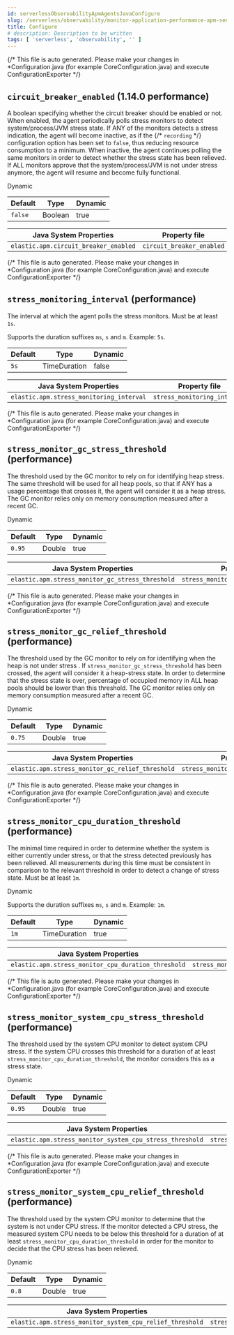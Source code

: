 ```yaml
---
id: serverlessObservabilityApmAgentsJavaConfigure
slug: /serverless/observability/monitor-application-performance-apm-send-traces-to-elastic-java-configure
title: Configure
# description: Description to be written
tags: [ 'serverless', 'observability', '' ]
---
```



<div id="config-circuit-breaker"></div>

{/* This file is auto generated. Please make your changes in *Configuration.java (for example CoreConfiguration.java) and execute ConfigurationExporter */}

<div id="config-circuit-breaker-enabled"></div>

## `circuit_breaker_enabled` (<DocBadgeAdded tipContent="Added in 1.14.0">1.14.0</DocBadgeAdded> performance)

A boolean specifying whether the circuit breaker should be enabled or not. 
When enabled, the agent periodically polls stress monitors to detect system/process/JVM stress state. 
If ANY of the monitors detects a stress indication, the agent will become inactive, as if the 
{/* <DocLink id="enApmAgentJavaConfigCore" section="recording-added[1150]">`recording`</DocLink> */} configuration option has been set to `false`, thus reducing resource consumption to a minimum. 
When inactive, the agent continues polling the same monitors in order to detect whether the stress state 
has been relieved. If ALL monitors approve that the system/process/JVM is not under stress anymore, the 
agent will resume and become fully functional.

<DocLink id="serverlessObservabilityApmAgentsJavaConfigure" section="dynamic-configuration"><DocBadge>Dynamic</DocBadge> </DocLink>

| Default | Type | Dynamic |
|---|---|---|
| `false` | Boolean | true |

| Java System Properties | Property file | Environment |
|---|---|---|
| `elastic.apm.circuit_breaker_enabled` | `circuit_breaker_enabled` | `ELASTIC_APM_CIRCUIT_BREAKER_ENABLED` |

{/* This file is auto generated. Please make your changes in *Configuration.java (for example CoreConfiguration.java) and execute ConfigurationExporter */}

<div id="config-stress-monitoring-interval"></div>

## `stress_monitoring_interval` (performance)

The interval at which the agent polls the stress monitors. Must be at least `1s`.

Supports the duration suffixes `ms`, `s` and `m`.
Example: `5s`.

| Default | Type | Dynamic |
|---|---|---|
| `5s` | TimeDuration | false |

| Java System Properties | Property file | Environment |
|---|---|---|
| `elastic.apm.stress_monitoring_interval` | `stress_monitoring_interval` | `ELASTIC_APM_STRESS_MONITORING_INTERVAL` |

{/* This file is auto generated. Please make your changes in *Configuration.java (for example CoreConfiguration.java) and execute ConfigurationExporter */}

<div id="config-stress-monitor-gc-stress-threshold"></div>

## `stress_monitor_gc_stress_threshold` (performance)

The threshold used by the GC monitor to rely on for identifying heap stress.
The same threshold will be used for all heap pools, so that if ANY has a usage percentage that crosses it, 
the agent will consider it as a heap stress. The GC monitor relies only on memory consumption measured 
after a recent GC.

<DocLink id="serverlessObservabilityApmAgentsJavaConfigure" section="dynamic-configuration"><DocBadge>Dynamic</DocBadge> </DocLink>

| Default | Type | Dynamic |
|---|---|---|
| `0.95` | Double | true |

| Java System Properties | Property file | Environment |
|---|---|---|
| `elastic.apm.stress_monitor_gc_stress_threshold` | `stress_monitor_gc_stress_threshold` | `ELASTIC_APM_STRESS_MONITOR_GC_STRESS_THRESHOLD` |

{/* This file is auto generated. Please make your changes in *Configuration.java (for example CoreConfiguration.java) and execute ConfigurationExporter */}

<div id="config-stress-monitor-gc-relief-threshold"></div>

## `stress_monitor_gc_relief_threshold` (performance)

The threshold used by the GC monitor to rely on for identifying when the heap is not under stress .
If `stress_monitor_gc_stress_threshold` has been crossed, the agent will consider it a heap-stress state. 
In order to determine that the stress state is over, percentage of occupied memory in ALL heap pools should 
be lower than this threshold. The GC monitor relies only on memory consumption measured after a recent GC.

<DocLink id="serverlessObservabilityApmAgentsJavaConfigure" section="dynamic-configuration"><DocBadge>Dynamic</DocBadge> </DocLink>

| Default | Type | Dynamic |
|---|---|---|
| `0.75` | Double | true |

| Java System Properties | Property file | Environment |
|---|---|---|
| `elastic.apm.stress_monitor_gc_relief_threshold` | `stress_monitor_gc_relief_threshold` | `ELASTIC_APM_STRESS_MONITOR_GC_RELIEF_THRESHOLD` |

{/* This file is auto generated. Please make your changes in *Configuration.java (for example CoreConfiguration.java) and execute ConfigurationExporter */}

<div id="config-stress-monitor-cpu-duration-threshold"></div>

## `stress_monitor_cpu_duration_threshold` (performance)

The minimal time required in order to determine whether the system is 
either currently under stress, or that the stress detected previously has been relieved. 
All measurements during this time must be consistent in comparison to the relevant threshold in 
order to detect a change of stress state. Must be at least `1m`.

<DocLink id="serverlessObservabilityApmAgentsJavaConfigure" section="dynamic-configuration"><DocBadge>Dynamic</DocBadge> </DocLink>

Supports the duration suffixes `ms`, `s` and `m`.
Example: `1m`.

| Default | Type | Dynamic |
|---|---|---|
| `1m` | TimeDuration | true |

| Java System Properties | Property file | Environment |
|---|---|---|
| `elastic.apm.stress_monitor_cpu_duration_threshold` | `stress_monitor_cpu_duration_threshold` | `ELASTIC_APM_STRESS_MONITOR_CPU_DURATION_THRESHOLD` |

{/* This file is auto generated. Please make your changes in *Configuration.java (for example CoreConfiguration.java) and execute ConfigurationExporter */}

<div id="config-stress-monitor-system-cpu-stress-threshold"></div>

## `stress_monitor_system_cpu_stress_threshold` (performance)

The threshold used by the system CPU monitor to detect system CPU stress. 
If the system CPU crosses this threshold for a duration of at least `stress_monitor_cpu_duration_threshold`, 
the monitor considers this as a stress state.

<DocLink id="serverlessObservabilityApmAgentsJavaConfigure" section="dynamic-configuration"><DocBadge>Dynamic</DocBadge> </DocLink>

| Default | Type | Dynamic |
|---|---|---|
| `0.95` | Double | true |

| Java System Properties | Property file | Environment |
|---|---|---|
| `elastic.apm.stress_monitor_system_cpu_stress_threshold` | `stress_monitor_system_cpu_stress_threshold` | `ELASTIC_APM_STRESS_MONITOR_SYSTEM_CPU_STRESS_THRESHOLD` |

{/* This file is auto generated. Please make your changes in *Configuration.java (for example CoreConfiguration.java) and execute ConfigurationExporter */}

<div id="config-stress-monitor-system-cpu-relief-threshold"></div>

## `stress_monitor_system_cpu_relief_threshold` (performance)

The threshold used by the system CPU monitor to determine that the system is 
not under CPU stress. If the monitor detected a CPU stress, the measured system CPU needs to be below 
this threshold for a duration of at least `stress_monitor_cpu_duration_threshold` in order for the 
monitor to decide that the CPU stress has been relieved.

<DocLink id="serverlessObservabilityApmAgentsJavaConfigure" section="dynamic-configuration"><DocBadge>Dynamic</DocBadge> </DocLink>

| Default | Type | Dynamic |
|---|---|---|
| `0.8` | Double | true |

| Java System Properties | Property file | Environment |
|---|---|---|
| `elastic.apm.stress_monitor_system_cpu_relief_threshold` | `stress_monitor_system_cpu_relief_threshold` | `ELASTIC_APM_STRESS_MONITOR_SYSTEM_CPU_RELIEF_THRESHOLD` |

